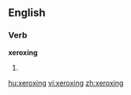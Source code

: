 ==English==

===Verb===
'''xeroxing'''

# {{present participle of|[[xerox]]}}

[[hu:xeroxing]]
[[vi:xeroxing]]
[[zh:xeroxing]]